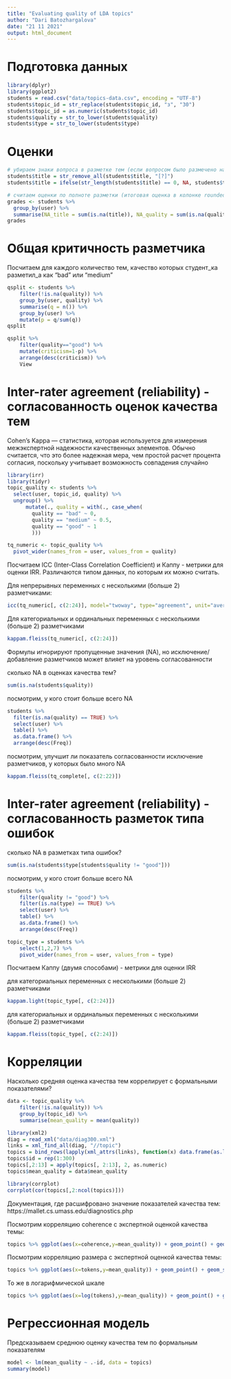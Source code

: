 ---
title: "Evaluating quality of LDA topics"
author: "Dari Batozhargalova"
date: "21 11 2021"
output: html_document
---

# Подготовка данных

```{r}
library(dplyr)
library(ggplot2)
students = read.csv("data/topics-data.csv", encoding = "UTF-8")
students$topic_id = str_replace(students$topic_id, "з", "30")
students$topic_id = as.numeric(students$topic_id)
students$quality = str_to_lower(students$quality)
students$type = str_to_lower(students$type)
```

# Оценки

```{r}
# убираем знаки вопроса в разметке тем (если вопросом было размечено название темы полностью, то расцениваем как NA)
students$title = str_remove_all(students$title, "[?]")
students$title = ifelse(str_length(students$title) == 0, NA, students$title)

# считаем оценки по полноте разметки (итоговая оценка в колонке rounded)
grades <- students %>% 
  group_by(user) %>% 
  summarise(NA_title = sum(is.na(title)), NA_quality = sum(is.na(quality)), NA_type = sum(is.na(type[quality != "good"])), NA_share = (NA_quality + NA_title + NA_type)/900, completeness = 1 - NA_share, grade = completeness*10, rounded = round(grade, 0))
grades
```


# Общая критичность разметчика

Посчитаем для каждого количество тем, качество которых студент_ка разметил_а как "bad" или "medium"

```{r}
qsplit <- students %>%
    filter(!is.na(quality)) %>%
    group_by(user, quality) %>% 
    summarise(q = n()) %>%
    group_by(user) %>%
    mutate(p = q/sum(q))
qsplit
```

```{r}
qsplit %>%
    filter(quality=="good") %>%
    mutate(criticism=1-p) %>%
    arrange(desc(criticism)) %>%
    View
```

# Inter-rater agreement (reliability) - согласованность оценок качества тем

Cohen's Kappa — статистика, которая используется для измерения межэкспертной надежности качественных элементов. Обычно считается, что это более надежная мера, чем простой расчет процента согласия, поскольку учитывает возможность совпадения случайно

```{r}
library(irr)
library(tidyr)
topic_quality <- students %>% 
  select(user, topic_id, quality) %>% 
  ungroup() %>% 
      mutate(., quality = with(., case_when(
        quality == "bad" ~ 0,
        quality == "medium" ~ 0.5,
        quality == "good" ~ 1
        )))

tq_numeric <- topic_quality %>%
  pivot_wider(names_from = user, values_from = quality)
```

Посчитаем ICC (Inter-Class Correlation Coefficient) и Каппу - метрики для оценки IRR. Различаются типом данных, по которым их можно считать.

Для непрерывных переменных с несколькими (больше 2) разметчиками:

```{r}
icc(tq_numeric[, c(2:24)], model="twoway", type="agreement", unit="average") 
```

Для категориальных и ординальных переменных с несколькими (больше 2) разметчиками

```{r}
kappam.fleiss(tq_numeric[, c(2:24)]) 
```

Формулы игнорируют пропущенные значения (NA), но исключение/добавление разметчиков может влияет на уровень согласованности

сколько NA в оценках качества тем?

```{r}
sum(is.na(students$quality))
```
посмотрим, у кого стоит больше всего NA

```{r}
students %>% 
  filter(is.na(quality) == TRUE) %>% 
  select(user) %>% 
  table() %>% 
  as.data.frame() %>% 
  arrange(desc(Freq))
```

посмотрим, улучшит ли показатель согласованности исключение разметчиков, у которых было много NA

```{r}
kappam.fleiss(tq_complete[, c(2:22)])
```

# Inter-rater agreement (reliability) - согласованность разметок типа ошибок

сколько NA в разметках типа ошибок?

```{r}
sum(is.na(students$type[students$quality != "good"]))
```

посмотрим, у кого стоит больше всего NA
```{r}
students %>% 
    filter(quality != "good") %>% 
    filter(is.na(type) == TRUE) %>% 
    select(user) %>% 
    table() %>% 
    as.data.frame() %>% 
    arrange(desc(Freq))
```

```{r}
topic_type = students %>%
    select(1,2,7) %>%
    pivot_wider(names_from = user, values_from = type)
```

Посчитаем Каппу (двумя способами) - метрики для оценки IRR

для категориальных переменных с несколькими (больше 2) разметчиками
```{r}
kappam.light(topic_type[, c(2:24)]) 
```
для категориальных и ординальных переменных с несколькими (больше 2) разметчиками

```{r}
kappam.fleiss(topic_type[, c(2:24)]) 
```

# Корреляции 

Насколько средняя оценка качества тем коррелирует с формальными показателями?


```{r}
data <- topic_quality %>%
    filter(!is.na(quality)) %>%
    group_by(topic_id) %>% 
    summarise(mean_quality = mean(quality))
```

```{r}
library(xml2)
diag = read_xml("data/diag300.xml")
links = xml_find_all(diag, "//topic")
topics = bind_rows(lapply(xml_attrs(links), function(x) data.frame(as.list(x), stringsAsFactors=FALSE)))
topics$id = rep(1:300)
topics[,2:13] = apply(topics[, 2:13], 2, as.numeric)
topics$mean_quality = data$mean_quality
```

```{r}
library(corrplot)
corrplot(cor(topics[,2:ncol(topics)]))
```
Документация, где расшифровано значение показателей качества тем: https://mallet.cs.umass.edu/diagnostics.php

Посмотрим корреляцию coherence с экспертной оценкой качества темы:

```{r}
topics %>% ggplot(aes(x=coherence,y=mean_quality)) + geom_point() + geom_smooth(method="lm")
```

Посмотрим корреляцию размера с экспертной оценкой качества темы:

```{r}
topics %>% ggplot(aes(x=tokens,y=mean_quality)) + geom_point() + geom_smooth(method="lm")
```

То же в логарифмической шкале

```{r}
topics %>% ggplot(aes(x=log(tokens),y=mean_quality)) + geom_point() + geom_smooth(method="lm", formula = y ~ x + I(x^2))
```

# Регрессионная модель

Предсказываем среднюю оценку качества тем по формальным показателям

```{r}
model <- lm(mean_quality ~ .-id, data = topics)
summary(model)
```
